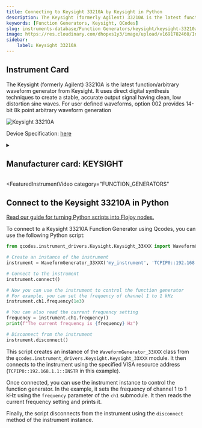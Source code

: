 ```yaml
---
title: Connecting to Keysight 33210A by Keysight in Python
description: The Keysight (formerly Agilent) 33210A is the latest function/arbitrary waveform generator from Keysight. It uses direct digital synthesis techniques to create a stable, accurate output signal having clean, low distortion sine waves. For user defined waveforms, option 002 provides 14-bit 8k point arbitrary waveform generation
keywords: [Function Generators, Keysight, QCodes] 
slug: instruments-database/Function Generators/keysight/keysight-33210a 
image: https://res.cloudinary.com/dhopxs1y3/image/upload/v1691782460/Instruments/Function%20Generators/Keysight-33210A/Keysight-33210A.jpg
sidebar:
    label: Keysight 33210A 
---
```



## Instrument Card

The Keysight (formerly Agilent) 33210A is the latest function/arbitrary waveform generator from Keysight. It uses direct digital synthesis techniques to create a stable, accurate output signal having clean, low distortion sine waves. For user defined waveforms, option 002 provides 14-bit 8k point arbitrary waveform generation

![Keysight 33210A](https://res.cloudinary.com/dhopxs1y3/image/upload/v1691782460/Instruments/Function%20Generators/Keysight-33210A/Keysight-33210A.jpg)

Device Specification: [here](https://www.mouser.com/pdfdocs/ug33210-90010.pdf)

<details style={{ marginTop: "15px"}}>
<summary><h2 style={{display:'inline'}}>Manufacturer card: KEYSIGHT</h2></summary>

![KEYSIGHT](https://res.cloudinary.com/dhopxs1y3/image/upload/v1692125973/Instruments/Vendor%20Logos/Keysight.png)

Keysight Technologies, or Keysight, is an American company that manufactures electronics test and measurement equipment and software

- Headquarters: USA
- Yearly Revenue (millions, USD): 5420
- Vendor Website: [here](https://www.keysight.com/us/en/home.html)

</details>


<FeaturedInstrumentVideo
  category="FUNCTION_GENERATORS"
></FeaturedInstrumentVideo>

## Connect to the Keysight 33210A in Python

[Read our guide for turning Python scripts into Flojoy nodes.](https://docs.flojoy.ai/contribution/blocks/custom-flojoy-block/)



<Tabs>
<TabItem value="Flojoy" label="Flojoy" className="flojoy-instrument-tabs">

<SectionsCard category="FUNCTION_GENERATORS" manufacturer="Keysight"></SectionsCard>

</TabItem>
<TabItem value="QCodes" label="QCodes">

To connect to a Keysight 33210A Function Generator using Qcodes, you can use the following Python script:

```python
from qcodes.instrument_drivers.Keysight.Keysight_33XXX import WaveformGenerator_33XXX

# Create an instance of the instrument
instrument = WaveformGenerator_33XXX('my_instrument', 'TCPIP0::192.168.1.1::INSTR')

# Connect to the instrument
instrument.connect()

# Now you can use the instrument to control the function generator
# For example, you can set the frequency of channel 1 to 1 kHz
instrument.ch1.frequency(1e3)

# You can also read the current frequency setting
frequency = instrument.ch1.frequency()
print(f"The current frequency is {frequency} Hz")

# Disconnect from the instrument
instrument.disconnect()
```

This script creates an instance of the `WaveformGenerator_33XXX` class from the `qcodes.instrument_drivers.Keysight.Keysight_33XXX` module. It then connects to the instrument using the specified VISA resource address (`TCPIP0::192.168.1.1::INSTR` in this example).

Once connected, you can use the instrument instance to control the function generator. In the example, it sets the frequency of channel 1 to 1 kHz using the `frequency` parameter of the `ch1` submodule. It then reads the current frequency setting and prints it.

Finally, the script disconnects from the instrument using the `disconnect` method of the instrument instance.

</TabItem>
</Tabs>